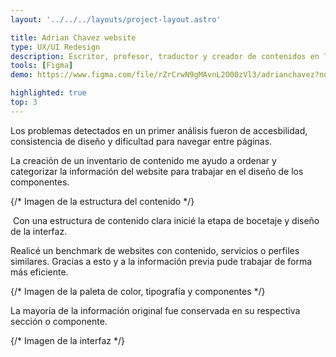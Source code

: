 ```yaml
---
layout: '../../../layouts/project-layout.astro'

title: Adrian Chavez website
type: UX/UI Redesign
description: Escritor, profesor, traductor y creador de contenidos en Tiktok sobre divulgación lingüística y té. Propuesta de diseño para su sitio web.
tools: [Figma]
demo: https://www.figma.com/file/rZrCrwN9gMAvnL2O00zVl3/adrianchavez?node-id=0%3A1

highlighted: true
top: 3
---
```




<Comment>
 Los problemas detectados en un primer análisis fueron de accesbilidad, consistencia de diseño y dificultad para navegar entre páginas.

  La creación de un inventario de contenido me ayudo a ordenar y categorizar la información del website para trabajar en el diseño de los componentes.
</Comment>

{/* Imagen de la estructura del contenido */}

<img src="/images/projects/adrian-chavez-redesign/adrian-chavez-redesign-content-structure.webp" loading="lazy" alt="" style="margin-top:-2rem"/>

<Comment> 
  Con una estructura de contenido clara inicié la etapa de bocetaje y diseño de la interfaz.
  
  Realicé un benchmark de websites con contenido, servicios o perfiles similares. Gracias a esto y a la información previa pude trabajar de forma más eficiente. 
</Comment> 

{/* Imagen de la paleta de color, tipografía y componentes */}
<img src="/images/projects/adrian-chavez-redesign/adrian-chavez-redesign-colors.webp" loading="lazy" alt="" style="margin-top:-2rem"/>
<img src="/images/projects/adrian-chavez-redesign/adrian-chavez-redesign-tipography.webp" loading="lazy" alt="" style="margin-top:-4.5rem"/>
<img src="/images/projects/adrian-chavez-redesign/adrian-chavez-redesign-components.webp" loading="lazy" alt="" style="margin-top:-4.5rem"/>

<Comment> 
  La mayoría de la información original fue conservada en su respectiva sección o componente.
</Comment> 

{/* Imagen de la interfaz */}
<img src="/images/projects/adrian-chavez-redesign/adrian-chavez-redesign-newUI-01.webp" alt="" loading="lazy" style="margin-top:-2rem"/>
<img src="/images/projects/adrian-chavez-redesign/adrian-chavez-redesign-newUI-02.webp" alt="" loading="lazy" style="margin-top:-4.5rem"/>
<img src="/images/projects/adrian-chavez-redesign/adrian-chavez-redesign-newUI-03.webp" alt="" loading="lazy" style="margin-top:-4.5rem"/>